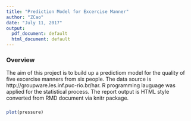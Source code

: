```yaml
---
title: "Prediction Model for Excercise Manner"
author: "ZCao"
date: "July 11, 2017"
output:
  pdf_document: default
  html_document: default
---
```

### Overview
The aim of this project is to build up a predictiom model for the quality of five excercise manners from six people. The data source is http://groupware.les.inf.puc-rio.br/har. R programming lauguage was applied for the statistical process. The report output is HTML style converted from RMD document via knitr package. 

### 







```r
plot(pressure)
```



